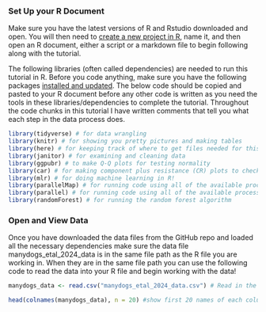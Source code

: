 ### Set Up your R Document

Make sure you have the latest versions of R and Rstudio downloaded and open. You will then need to [create a new project in R](https://www.earthdatascience.org/courses/earth-analytics/document-your-science/intro-to-the-rmarkdown-format-and-knitr/), name it, and then open an R document, either a script or a markdown file to begin following along with the tutorial.

The following libraries (often called dependencies) are needed to run this tutorial in R. Before you code anything, make sure you have the following packages [installed and updated](https://www.neonscience.org/resources/learning-hub/tutorials/packages-r). The below code should be copied and pasted to your R document before any other code is written as you need the tools in these libraries/dependencies to complete the tutorial. Throughout the code chunks in this tutorial I have written comments that tell you what each step in the data process does.

```r
library(tidyverse) # for data wrangling
library(knitr) # for showing you pretty pictures and making tables
library(here) # for keeping track of where to get files needed for this tutorial
library(janitor) # for examining and cleaning data
library(ggpubr) # to make Q-Q plots for testing normality
library(car) # for making component plus resistance (CR) plots to check for linearity
library(mlr) # for doing machine learning in R!
library(parallelMap) # for running code using all of the available processing power on your computer
library(parallel) # for running code using all of the available processing power on your computer
library(randomForest) # for running the random forest algorithm
```

### Open and View Data

Once you have downloaded the data files from the GitHub repo and loaded all the necessary dependencies make sure the data file manydogs_etal_2024_data is in the same file path as the R file you are working in. When they are in the same file path you can use the following code to read the data into your R file and begin working with the data!

```r

manydogs_data <- read.csv("manydogs_etal_2024_data.csv") # Read in the data file I will be using

head(colnames(manydogs_data), n = 20) #show first 20 names of each column in the data

```
